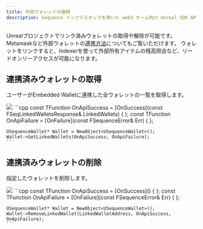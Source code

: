 ```yaml
---
title: 外部ウォレットの接続
description: Sequence インフラスタックを用いた web3 ゲーム向け Unreal SDK API のセッション管理に関するドキュメントです。
---
```


Unrealプロジェクトでリンク済みウォレットの取得や解除が可能です。Metamaskなど外部ウォレットの[連携方法](/solutions/wallets/developers/embedded-wallet/wallet-linking)についてもご覧いただけます。
ウォレットをリンクすると、Indexerを使って外部所有アイテムの残高照会など、リードオンリーアクセスが可能になります。

## 連携済みウォレットの取得
ユーザーがEmbedded Walletに連携した全ウォレットの一覧を取得します。

<Tabs>
  <Tab title="ブループリント">
    <Frame>
      <img src="/images/unreal/get_linked_wallets.png" />
    </Frame>
  </Tab>

  <Tab title="C++">
    ```cpp
    const TFunction<void (FSeqLinkedWalletsResponse)> OnApiSuccess = [OnSuccess](const FSeqLinkedWalletsResponse& LinkedWallets) { };
    const TFunction<void (FSequenceError)> OnApiFailure = [OnFailure](const FSequenceError& Err) { };

    USequenceWallet* Wallet = NewObject<USequenceWallet>();
    Wallet->GetLinkedWallets(OnApiSuccess, OnApiFailure);
    ```
  </Tab>
</Tabs>

## 連携済みウォレットの削除
指定したウォレットを削除します。

<Tabs>
  <Tab title="ブループリント">
    <Frame>
      <img src="/images/unreal/remove_linked_wallets.png" />
    </Frame>
  </Tab>

  <Tab title="C++">
    ```cpp
    const TFunction<void()> OnApiSuccess = [OnSuccess]() { };
    const TFunction<void (FSequenceError)> OnApiFailure = [OnFailure](const FSequenceError& Err) { };

    USequenceWallet* Wallet = NewObject<USequenceWallet>();
    Wallet->RemoveLinkedWallet(LinkedWalletAddress, OnApiSuccess, OnApiFailure);
    ```
  </Tab>
</Tabs>